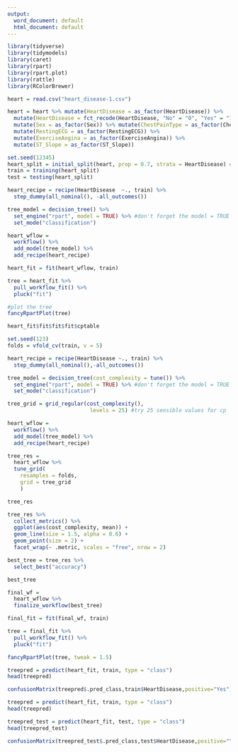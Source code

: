 ```yaml
---
output:
  word_document: default
  html_document: default
---
```

```r
library(tidyverse)
library(tidymodels)
library(caret)
library(rpart)
library(rpart.plot)
library(rattle)
library(RColorBrewer)
```

```r
heart = read.csv("heart_disease-1.csv")
```

```r
heart = heart %>% mutate(HeartDisease = as_factor(HeartDisease)) %>% 
  mutate(HeartDisease = fct_recode(HeartDisease, "No" = "0", "Yes" = "1" )) %>%
  mutate(Sex = as_factor(Sex)) %>% mutate(ChestPainType = as_factor(ChestPainType)) %>%
  mutate(RestingECG = as_factor(RestingECG)) %>% 
  mutate(ExerciseAngina = as_factor(ExerciseAngina)) %>%
  mutate(ST_Slope = as_factor(ST_Slope))
```

```r
set.seed(12345) 
heart_split = initial_split(heart, prop = 0.7, strata = HeartDisease) #70% in training
train = training(heart_split) 
test = testing(heart_split)
```

```r
heart_recipe = recipe(HeartDisease  ~., train) %>%
  step_dummy(all_nominal(), -all_outcomes())

tree_model = decision_tree() %>% 
  set_engine("rpart", model = TRUE) %>% #don't forget the model = TRUE flag
  set_mode("classification")

heart_wflow = 
  workflow() %>% 
  add_model(tree_model) %>% 
  add_recipe(heart_recipe)

heart_fit = fit(heart_wflow, train)
```

```r
tree = heart_fit %>% 
  pull_workflow_fit() %>% 
  pluck("fit")

#plot the tree
fancyRpartPlot(tree)
```

```r
heart_fit$fit$fit$fit$cptable
```

```r
set.seed(123)
folds = vfold_cv(train, v = 5)
```

```r
heart_recipe = recipe(HeartDisease ~., train) %>%
  step_dummy(all_nominal(),-all_outcomes())

tree_model = decision_tree(cost_complexity = tune()) %>% 
  set_engine("rpart", model = TRUE) %>% #don't forget the model = TRUE flag
  set_mode("classification")

tree_grid = grid_regular(cost_complexity(),
                          levels = 25) #try 25 sensible values for cp

heart_wflow = 
  workflow() %>% 
  add_model(tree_model) %>% 
  add_recipe(heart_recipe)

tree_res = 
  heart_wflow %>% 
  tune_grid(
    resamples = folds,
    grid = tree_grid
    )

tree_res
```

```r
tree_res %>%
  collect_metrics() %>%
  ggplot(aes(cost_complexity, mean)) +
  geom_line(size = 1.5, alpha = 0.6) +
  geom_point(size = 2) +
  facet_wrap(~ .metric, scales = "free", nrow = 2) 
```
```r
best_tree = tree_res %>%
  select_best("accuracy")

best_tree
```

```r
final_wf = 
  heart_wflow %>% 
  finalize_workflow(best_tree)
```


```r
final_fit = fit(final_wf, train)

tree = final_fit %>% 
  pull_workflow_fit() %>% 
  pluck("fit")

fancyRpartPlot(tree, tweak = 1.5) 
```

```r
treepred = predict(heart_fit, train, type = "class")
head(treepred)
```

```r
confusionMatrix(treepred$.pred_class,train$HeartDisease,positive="Yes")
```

```r
treepred = predict(heart_fit, train, type = "class")
head(treepred)
```

```r
treepred_test = predict(heart_fit, test, type = "class")
head(treepred_test)
```

```r
confusionMatrix(treepred_test$.pred_class,test$HeartDisease,positive="Yes")
```

